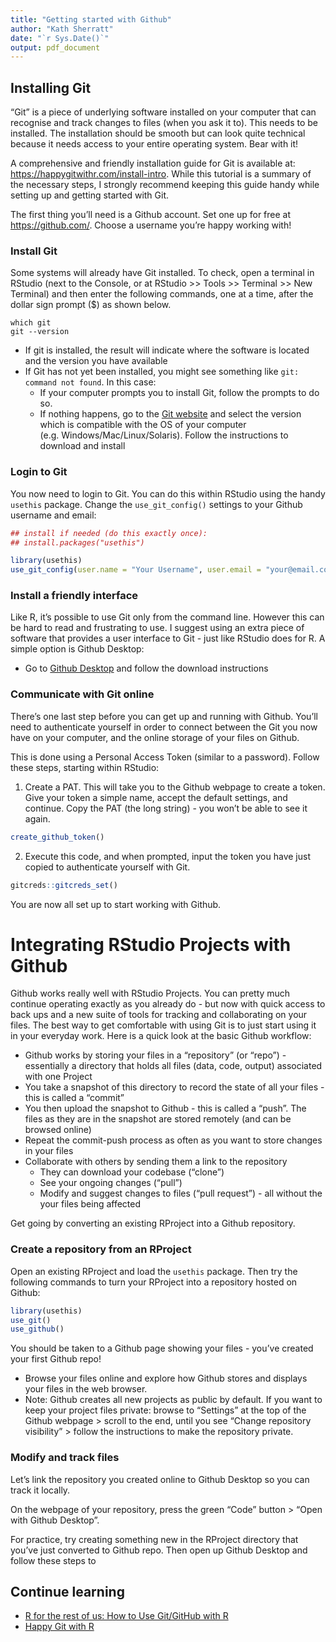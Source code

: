 ```yaml
---
title: "Getting started with Github"
author: "Kath Sherratt"
date: "`r Sys.Date()`"
output: pdf_document
---
```


## Installing Git

"Git" is a piece of underlying software installed on your computer that can recognise and track changes to files (when you ask it to). This needs to be installed. The installation should be smooth but can look quite technical because it needs access to your entire operating system. Bear with it!

A comprehensive and friendly installation guide for Git is available at: <https://happygitwithr.com/install-intro>. While this tutorial is a summary of the necessary steps, I strongly recommend keeping this guide handy while setting up and getting started with Git.

The first thing you'll need is a Github account. Set one up for free at <https://github.com/>. Choose a username you're happy working with!

### Install Git

Some systems will already have Git installed. To check, open a terminal in RStudio (next to the Console, or at RStudio >> Tools >> Terminal >> New Terminal) and then enter the following commands, one at a time, after the dollar sign prompt ($) as shown below.

```
which git
git --version
```

- If git is installed, the result will indicate where the software is located and the version you have available
- If Git has not yet been installed, you might see something like `git: command not found`. In this case:
  - If your computer prompts you to install Git, follow the prompts to do so.
  - If nothing happens, go to the [Git website](https://git-scm.com/downloads) and select the version which is compatible with the OS of your computer (e.g. Windows/Mac/Linux/Solaris). Follow the instructions to download and install


### Login to Git

You now need to login to Git. You can do this within RStudio using the handy `usethis` package. Change the `use_git_config()` settings to your Github username and email:

```r
## install if needed (do this exactly once):
## install.packages("usethis")

library(usethis)
use_git_config(user.name = "Your Username", user.email = "your@email.com")
```

### Install a friendly interface

Like R, it's possible to use Git only from the command line. However this can be hard to read and frustrating to use. I suggest using an extra piece of software that provides a user interface to Git - just like RStudio does for R. A simple option is Github Desktop:

- Go to [Github Desktop](https://desktop.github.com/) and follow the download instructions

### Communicate with Git online

There's one last step before you can get up and running with Github. You'll need to authenticate yourself in order to connect between the Git you now have on your computer, and the online storage of your files on Github. 

This is done using a Personal Access Token (similar to a password). Follow these steps, starting within RStudio:

1. Create a PAT. This will take you to the Github webpage to create a token. Give your token a simple name, accept the default settings, and continue. Copy the PAT (the long string) - you won't be able to see it again.

```r
create_github_token()
```

2. Execute this code, and when prompted, input the token you have just copied to authenticate yourself with Git.

```r
gitcreds::gitcreds_set()
```

You are now all set up to start working with Github.

# Integrating RStudio Projects with Github

Github works really well with RStudio Projects. You can pretty much continue operating exactly as you already do - but now with quick access to back ups and a new suite of tools for tracking and collaborating on your files. The best way to get comfortable with using Git is to just start using it in your everyday work. Here is a quick look at the basic Github workflow:

- Github works by storing your files in a "repository" (or "repo") - essentially a directory that holds all files (data, code, output) associated with one Project 
- You take a snapshot of this directory to record the state of all your files - this is called a "commit"
- You then upload the snapshot to Github - this is called a "push". The files as they are in the snapshot are stored remotely (and can be browsed online)
- Repeat the commit-push process as often as you want to store changes in your files
- Collaborate with others by sending them a link to the repository
  - They can download your codebase ("clone")
  - See your ongoing changes ("pull") 
  - Modify and suggest changes to files ("pull request") - all without the your files being affected
  
Get going by converting an existing RProject into a Github repository.

### Create a repository from an RProject

Open an existing RProject and load the `usethis` package. Then try the following commands to turn your RProject into a repository hosted on Github:

```r
library(usethis)
use_git()
use_github()
```

You should be taken to a Github page showing your files - you've created your first Github repo!

- Browse your files online and explore how Github stores and displays your files in the web browser. 
- Note: Github creates all new projects as public by default. If you want to keep your project files private: browse to "Settings" at the top of the Github webpage > scroll to the end, until you see "Change repository visibility" > follow the instructions to make the repository private.

### Modify and track files

Let's link the repository you created online to Github Desktop so you can track it locally. 

On the webpage of your repository, press the green "Code" button > "Open with Github Desktop".

For practice, try creating something new in the RProject directory that you've just converted to Github repo. Then open up Github Desktop and follow these steps to 


## Continue learning

- [R for the rest of us: How to Use Git/GitHub with R](https://rfortherestofus.com/2021/02/how-to-use-git-github-with-r/)
- [Happy Git with R](https://happygitwithr.com)

